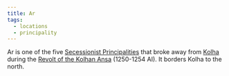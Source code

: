 ```yaml
---
title: Ar
tags:
  - locations
  - principality
---
```


Ar is one of the five
[Secessionist Principalities](/organizations/secessionist-principalities/)
that broke away from [Kolha](/locations/kolha) during the
[Revolt of the Kolhan Ansa](/events/revolt-of-the-kolhan-ansa/) (1250-1254
AI). It borders Kolha to the north.
